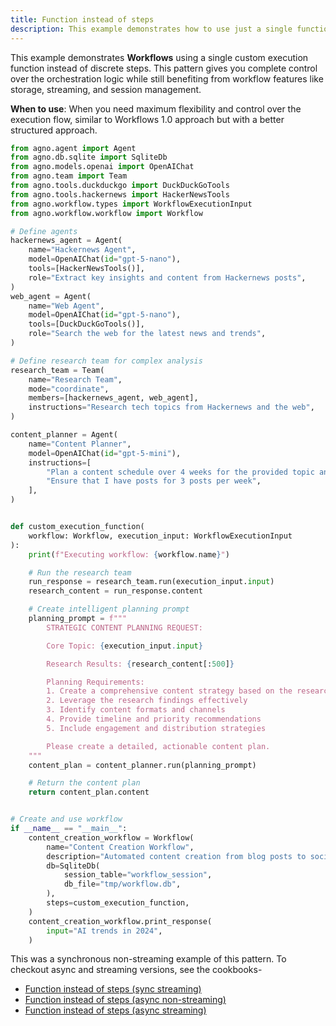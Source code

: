 ```yaml
---
title: Function instead of steps
description: This example demonstrates how to use just a single function instead of steps in a workflow.
---
```


This example demonstrates **Workflows** using a single custom execution function instead of 
discrete steps. This pattern gives you complete control over the orchestration logic while still 
benefiting from workflow features like storage, streaming, and session management.

**When to use**: When you need maximum flexibility and control over the execution flow, similar 
to Workflows 1.0 approach but with a better structured approach.


```python function_instead_of_steps.py
from agno.agent import Agent
from agno.db.sqlite import SqliteDb
from agno.models.openai import OpenAIChat
from agno.team import Team
from agno.tools.duckduckgo import DuckDuckGoTools
from agno.tools.hackernews import HackerNewsTools
from agno.workflow.types import WorkflowExecutionInput
from agno.workflow.workflow import Workflow

# Define agents
hackernews_agent = Agent(
    name="Hackernews Agent",
    model=OpenAIChat(id="gpt-5-nano"),
    tools=[HackerNewsTools()],
    role="Extract key insights and content from Hackernews posts",
)
web_agent = Agent(
    name="Web Agent",
    model=OpenAIChat(id="gpt-5-nano"),
    tools=[DuckDuckGoTools()],
    role="Search the web for the latest news and trends",
)

# Define research team for complex analysis
research_team = Team(
    name="Research Team",
    mode="coordinate",
    members=[hackernews_agent, web_agent],
    instructions="Research tech topics from Hackernews and the web",
)

content_planner = Agent(
    name="Content Planner",
    model=OpenAIChat(id="gpt-5-mini"),
    instructions=[
        "Plan a content schedule over 4 weeks for the provided topic and research content",
        "Ensure that I have posts for 3 posts per week",
    ],
)


def custom_execution_function(
    workflow: Workflow, execution_input: WorkflowExecutionInput
):
    print(f"Executing workflow: {workflow.name}")

    # Run the research team
    run_response = research_team.run(execution_input.input)
    research_content = run_response.content

    # Create intelligent planning prompt
    planning_prompt = f"""
        STRATEGIC CONTENT PLANNING REQUEST:

        Core Topic: {execution_input.input}

        Research Results: {research_content[:500]}

        Planning Requirements:
        1. Create a comprehensive content strategy based on the research
        2. Leverage the research findings effectively
        3. Identify content formats and channels
        4. Provide timeline and priority recommendations
        5. Include engagement and distribution strategies

        Please create a detailed, actionable content plan.
    """
    content_plan = content_planner.run(planning_prompt)

    # Return the content plan
    return content_plan.content


# Create and use workflow
if __name__ == "__main__":
    content_creation_workflow = Workflow(
        name="Content Creation Workflow",
        description="Automated content creation from blog posts to social media",
        db=SqliteDb(
            session_table="workflow_session",
            db_file="tmp/workflow.db",
        ),
        steps=custom_execution_function,
    )
    content_creation_workflow.print_response(
        input="AI trends in 2024",
    )
```

This was a synchronous non-streaming example of this pattern. To checkout async and streaming versions, see the cookbooks-
- [Function instead of steps (sync streaming)](https://github.com/agno-agi/agno/tree/main/cookbook/workflows/01_basic_workflows/03_function_instead_of_steps/sync/function_instead_of_steps_stream.py)
- [Function instead of steps (async non-streaming)](https://github.com/agno-agi/agno/tree/main/cookbook/workflows/01_basic_workflows/03_function_instead_of_steps/async/function_instead_of_steps.py)
- [Function instead of steps (async streaming)](https://github.com/agno-agi/agno/tree/main/cookbook/workflows/01_basic_workflows/03_function_instead_of_steps/async/function_instead_of_steps_stream.py)